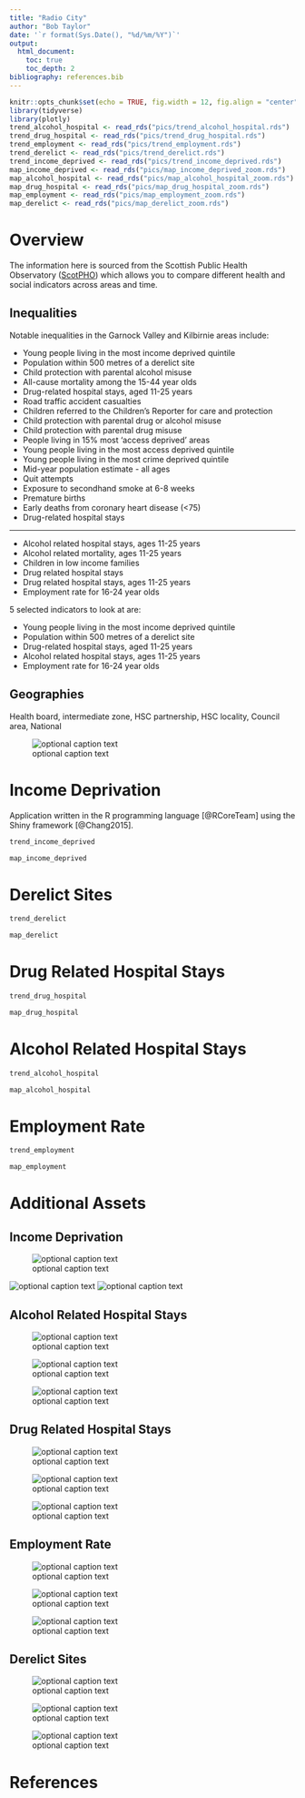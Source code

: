 ```yaml
---
title: "Radio City"
author: "Bob Taylor"
date: '`r format(Sys.Date(), "%d/%m/%Y")`'
output:
  html_document:
    toc: true
    toc_depth: 2
bibliography: references.bib
---
```


```r
knitr::opts_chunk$set(echo = TRUE, fig.width = 12, fig.align = "center")
library(tidyverse)
library(plotly)
trend_alcohol_hospital <- read_rds("pics/trend_alcohol_hospital.rds")
trend_drug_hospital <- read_rds("pics/trend_drug_hospital.rds")
trend_employment <- read_rds("pics/trend_employment.rds")
trend_derelict <- read_rds("pics/trend_derelict.rds")
trend_income_deprived <- read_rds("pics/trend_income_deprived.rds")
map_income_deprived <- read_rds("pics/map_income_deprived_zoom.rds")
map_alcohol_hospital <- read_rds("pics/map_alcohol_hospital_zoom.rds")
map_drug_hospital <- read_rds("pics/map_drug_hospital_zoom.rds")
map_employment <- read_rds("pics/map_employment_zoom.rds")
map_derelict <- read_rds("pics/map_derelict_zoom.rds")
```

# Overview

The information here is sourced from the Scottish Public Health Observatory ([ScotPHO](https://www.scotpho.org.uk/)) which allows you to compare different health and social indicators across areas and time.

## Inequalities
Notable inequalities in the Garnock Valley and Kilbirnie areas include:

* Young people living in the most income deprived quintile            
* Population within 500 metres of a derelict site                     
* Child protection with parental alcohol misuse                       
* All-cause mortality among the 15-44 year olds                       
* Drug-related hospital stays, aged 11-25 years                       
* Road traffic accident casualties                                    
* Children referred to the Children's Reporter for care and protection
* Child protection with parental drug or alcohol misuse               
* Child protection with parental drug misuse                          
* People living in 15% most 'access deprived' areas                   
* Young people living in the most access deprived quintile            
* Young people living in the most crime deprived quintile             
* Mid-year population estimate - all ages                             
* Quit attempts                                                       
* Exposure to secondhand smoke at 6-8 weeks                           
* Premature births                                                    
* Early deaths from coronary heart disease (<75)                      
* Drug-related hospital stays                        

---

* Alcohol related hospital stays, ages 11-25 years
* Alcohol related mortality, ages 11-25 years
* Children in low income families
* Drug related hospital stays
* Drug related hospital stays, ages 11-25 years
* Employment rate for 16-24 year olds


5 selected indicators to look at are:

* Young people living in the most income deprived quintile            
* Population within 500 metres of a derelict site 
* Drug-related hospital stays, aged 11-25 years   
* Alcohol related hospital stays, ages 11-25 years
* Employment rate for 16-24 year olds


## Geographies
Health board, intermediate zone, HSC partnership, HSC locality, Council area, National

![optional caption text](pics/all_trends.png)


# Income Deprivation

Application written in the R programming language [@RCoreTeam] using the Shiny framework [@Chang2015].

```r
trend_income_deprived
```

```r
map_income_deprived
```


# Derelict Sites

```r
trend_derelict
```

```r
map_derelict
```

# Drug Related Hospital Stays

```r
trend_drug_hospital
```

```r
map_drug_hospital
```

# Alcohol Related Hospital Stays

```r
trend_alcohol_hospital
```

```r
map_alcohol_hospital
```

# Employment Rate

```r
trend_employment
```

```r
map_employment
```


# Additional Assets

## Income Deprivation

![optional caption text](pics/trend_income_deprived.png)

![optional caption text](pics/map_income_deprived_scot.png)
![optional caption text](pics/map_income_deprived_zoom.png)

## Alcohol Related Hospital Stays

![optional caption text](pics/trend_alcohol_hospital.png)


![optional caption text](pics/map_alcohol_hospital_scot.png)

![optional caption text](pics/map_alcohol_hospital_zoom.png)

## Drug Related Hospital Stays

![optional caption text](pics/trend_drug_hospital.png)

![optional caption text](pics/map_drug_hospital_scot.png)

![optional caption text](pics/map_drug_hospital_zoom.png)

## Employment Rate

![optional caption text](pics/trend_employment.png)

![optional caption text](pics/map_employment_scot.png)

![optional caption text](pics/map_employment_zoom.png)

## Derelict Sites

![optional caption text](pics/trend_derelict.png)

![optional caption text](pics/map_derelict_scot.png)

![optional caption text](pics/map_derelict_zoom.png)


# References

